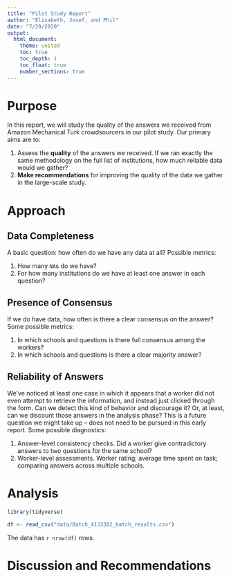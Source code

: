 ```yaml
---
title: "Pilot Study Report"
author: "Elisabeth, Josef, and Phil"
date: "7/29/2020"
output:
  html_document:
    theme: united
    toc: true
    toc_depth: 1
    toc_float: true
    number_sections: true
---
```


# Purpose

In this report, we will study the quality of the answers we received from Amazon Mechanical Turk crowdsourcers in our pilot study. Our primary aims are to: 

1. Assess the **quality** of the answers we received. If we ran exactly the same methodology on the full list of institutions, how much reliable data would we gather? 
2. **Make recommendations** for improving the quality of the data we gather in the large-scale study. 

# Approach {.tabset}

## Data Completeness

A basic question: how often do we have any data at all? Possible metrics: 

1. How many `NA`s do we have?
2. For how many institutions do we have at least one answer in each question?

## Presence of Consensus

If we do have data, how often is there a clear consensus on the answer? Some possible metrics: 

1. In which schools and questions is there full consensus among the workers?
2. In which schools and questions is there a clear majority answer? 

## Reliability of Answers

We've noticed at least one case in which it appears that a worker did not even attempt to retrieve the information, and instead just clicked through the form. Can we detect this kind of behavior and discourage it? Or, at least, can we discount those answers in the analysis phase? 
This is a future question we might take up -- does not need to be pursued in this early report. Some possible diagnostics: 

1. Answer-level consistency checks. Did a worker give contradictory answers to two questions for the same school?
2. Worker-level assessments. Worker rating; average time spent on task; comparing answers across multiple schools. 

# Analysis

```r
library(tidyverse)

df <- read_csv("data/Batch_4133302_batch_results.csv")
```

The data has ```r nrow(df)``` rows. 

# Discussion and Recommendations